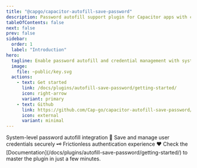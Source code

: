 ```yaml
---
title: "@capgo/capacitor-autofill-save-password"
description: Password autofill support plugin for Capacitor apps with credential management, secure storage, and seamless user experience.
tableOfContents: false
next: false
prev: false
sidebar:
  order: 1
  label: "Introduction"
hero:
  tagline: Enable password autofill and credential management with system integration for seamless authentication experiences.
  image:
    file: ~public/key.svg
  actions:
    - text: Get started
      link: /docs/plugins/autofill-save-password/getting-started/
      icon: right-arrow
      variant: primary
    - text: Github
      link: https://github.com/Cap-go/capacitor-autofill-save-password/
      icon: external
      variant: minimal
---
```



<CardGrid stagger>
  <Card title="Password autofill" icon="rocket">
    System-level password autofill integration 🔐
  </Card>
  <Card title="Credential management" icon="key">
    Save and manage user credentials securely 🗝️
  </Card>
  <Card title="Seamless UX" icon="heart">
    Frictionless authentication experience ❤️
  </Card>
  <Card title="Comprehensive Documentation" icon="open-book">
    Check the [Documentation](/docs/plugins/autofill-save-password/getting-started/) to master the plugin in just a few minutes.
  </Card>
</CardGrid>